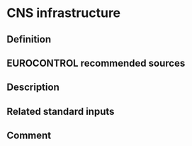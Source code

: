 # CNS infrastructure

## Definition

## EUROCONTROL recommended sources

## Description

## Related standard inputs

## Comment

